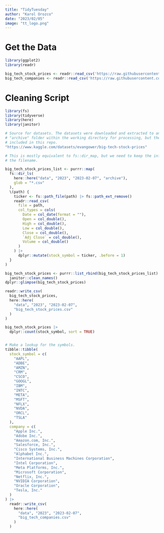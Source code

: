 ```yaml
---
title: "TidyTuesday"
author: "Karol Orozco"
date: "2023/02/05"
image: "tt_logo.png"
---
```


# Get the Data

```r
library(ggplot2)
library(readr)

big_tech_stock_prices <- readr::read_csv('https://raw.githubusercontent.com/rfordatascience/tidytuesday/master/data/2023/2023-02-07/big_tech_stock_prices.csv')
big_tech_companies <- readr::read_csv('https://raw.githubusercontent.com/rfordatascience/tidytuesday/master/data/2023/2023-02-07/big_tech_companies.csv')
```

# Cleaning Script

```r
library(fs)
library(tidyverse)
library(here)
library(janitor)

# Source for datasets. The datasets were downloaded and extracted to an
# "archive" folder within the working directory for processing, but they are not
# included in this repo.
"https://www.kaggle.com/datasets/evangower/big-tech-stock-prices"

# This is mostly equivalent to fs::dir_map, but we need to keep the info from
# the filename.

big_tech_stock_prices_list <- purrr::map(
  fs::dir_ls(
    here::here("data", "2023", "2023-02-07", "archive"),
    glob = "*.csv"
  ),
  \(path) {
    ticker <- fs::path_file(path) |> fs::path_ext_remove()
    readr::read_csv(
      file = path,
      col_types = cols(
        Date = col_date(format = ""),
        Open = col_double(),
        High = col_double(),
        Low = col_double(),
        Close = col_double(),
        `Adj Close` = col_double(),
        Volume = col_double()
      )
    ) |> 
      dplyr::mutate(stock_symbol = ticker, .before = 1)
  }
)

big_tech_stock_prices <- purrr::list_rbind(big_tech_stock_prices_list) |> 
  janitor::clean_names()
dplyr::glimpse(big_tech_stock_prices)

readr::write_csv(
  big_tech_stock_prices,
  here::here(
    "data", "2023", "2023-02-07",
    "big_tech_stock_prices.csv"
  )
)

big_tech_stock_prices |> 
  dplyr::count(stock_symbol, sort = TRUE)


# Make a lookup for the symbols.
tibble::tibble(
  stock_symbol = c(
    "AAPL",
    "ADBE",
    "AMZN",
    "CRM",
    "CSCO",
    "GOOGL",
    "IBM",
    "INTC",
    "META",
    "MSFT",
    "NFLX",
    "NVDA",
    "ORCL",
    "TSLA"
  ),
  company = c(
    "Apple Inc.",
    "Adobe Inc.",
    "Amazon.com, Inc.",
    "Salesforce, Inc.",
    "Cisco Systems, Inc.",
    "Alphabet Inc.",
    "International Business Machines Corporation",
    "Intel Corporation",
    "Meta Platforms, Inc.",
    "Microsoft Corporation",
    "Netflix, Inc.",
    "NVIDIA Corporation",
    "Oracle Corporation",
    "Tesla, Inc."
  )
) |> 
  readr::write_csv(
    here::here(
      "data", "2023", "2023-02-07",
      "big_tech_companies.csv"
    )
  )
```

